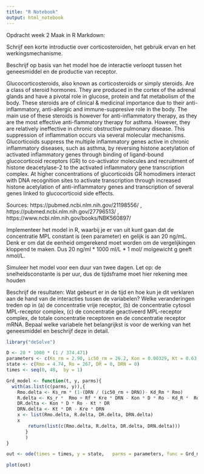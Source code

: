 ```yaml
---
title: "R Notebook"
output: html_notebook
---
```


Opdracht week 2
Maak in R Markdown:

Schrijf een korte introductie over corticosteroiden, het gebruik ervan en het werkingsmechanisme.

Beschrijf op basis van het model hoe de interactie verloopt tussen het geneesmiddel en de productie van receptor.

Glucocorticosteroids, also known as corticosteroids or simply steroids. Are a class of steroid hormones.
They are produced in the cortex of the adrenal glands and have a pivotal role in glucose, protein and fat metabolism of the body.
These steroids are of clinical & medicinal importance due to their anti-inflammatory, anti-allergic and immune-suppresive role in the body.
The main use of these steroids is however for anti-inflammatory therapy, as they are the most effective anti-flammatory therapy for asthma.
However, they are relatively ineffective in chronic obstructive pulmonary disease. This suppression of inflammation occurs via several molecular mechanisms.
Glucorticoids suppress the multiple inflammatory genes active in chronic inflammatory diseases, such as asthma, by reversing histone acetylation of activated inflammatory genes through binding of ligand-bound glucocorticoid receptors (GR) to co-activator molecules and recruitment of histone deacetylase-2 to the activated inflammatory gene transcription complex.
At higher concentrations of glucorticoids GR homodimers interact with DNA recognition sites to activate transcription through increased histone acetylation of anti-inflammatory genes and transcription of several genes linked to glucocorticoid side effects.

Sources: https://pubmed.ncbi.nlm.nih.gov/21198556/ , https://pubmed.ncbi.nlm.nih.gov/27796513/ , https://www.ncbi.nlm.nih.gov/books/NBK560897/

Implementeer het model in R, waarbij je er van uit kunt gaan dat de concentratie MPL constant is (een parameter) en gelijk is aan 20 ng/mL. Denk er om dat de eenheid omgerekend moet worden om de vergelijkingen kloppend te maken. Dus 20 ng/ml * 1000 ml/L * 1 mol/ molgewicht g geeft nmol/L.

Simuleer het model voor een duur van twee dagen. Let op: de snelheidsconstante is per uur, dus de tijdsframe moet hier rekening mee houden

Beschrijf de resultaten: Wat gebeurt er in de tijd en hoe kun je dit verklaren aan de hand van de interacties tussen de variabelen? Welke veranderingen treden op in (a) de concentratie vrije receptor, (b) de concentratie cytosol MPL-receptor complex, (c) de concentratie geactiveerd MPL-receptor complex, de totale concentratie receptoren en de concentratie receptor mRNA. Bepaal welke variabele het belangrijkst is voor de werking van het geneesmiddel en beschrijf deze in detail.
```r
library("deSolve")

D <- 20 * 1000 * (1 / 374.471)
parameters <- c(Ks_rm = 2.90, ic50_rm = 26.2, Kon = 0.00329, Kt = 0.63, Kre = 0.57, Rf = 49, Kd_R = 0.0572, Kd_Rm = 0.612, Ks_r = 3.22, D = D)
state <- c(Rmo = 4.74, Ro = 267, DR = 0, DRN = 0)
times <- seq(0, 48,  by = 1)

Grd_model <- function(t, y, parms){
  with(as.list(c(parms, y)),{
    Rmo.delta <- Ks_rm * (1-(DRN / (ic50_rm + DRN))- Kd_Rm * Rmo)
    R.delta <- Ks_r *  Rmo + Rf * Kre * DRN - Kon * D * Ro - Kd_R *  Ro
    DR.delta <- Kon * D * Ro - Kt * DR
    DRN.delta <- Kt * DR - Kre * DRN
    x <- list(Rmo.delta, R.delta, DR.delta, DRN.delta)
    x
        return(list(c(Rmo.delta, R.delta, DR.delta, DRN.delta)))
       }
       )
}

out <- ode(times = times, y = state,   parms = parameters, func = Grd_model, method = "euler")

plot(out)
```
